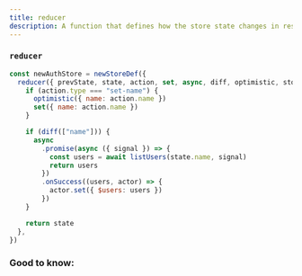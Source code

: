 ```yaml
---
title: reducer
description: A function that defines how the store state changes in response to actions.
---
```


### `reducer`

```js
const newAuthStore = newStoreDef({
  reducer({ prevState, state, action, set, async, diff, optimistic, store }) {
    if (action.type === "set-name") {
      optimistic({ name: action.name })
      set({ name: action.name })
    }

    if (diff(["name"])) {
      async
        .promise(async ({ signal }) => {
          const users = await listUsers(state.name, signal)
          return users
        })
        .onSuccess((users, actor) => {
          actor.set({ $users: users })
        })
    }

    return state
  },
})
```

### Good to know:
